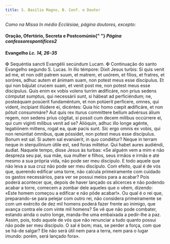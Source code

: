 ```yaml
---
title: S. Basílio Magno, B. Conf. e Doutor
---
```


<em>Como na Missa In médio Ecclésiae, página doutores, excepto:</em>

<h4 class="text-center">
  Oração, Ofertório, Secreta e Postcomúnio{" "}
  <em>Página confessorespontifices2</em>
</h4>

<h4 class="text-center">
  Evangelho <em>Lc. 14, 26-35</em>
</h4>
<div class="container-fluid">
  <div class="row">
    <span class="text-justify">
      <span class="text-red-500">&#10016;</span> Sequéntia sancti Evangélii
      secúndum Lucam.
    </span>
<span class="text-justify">
      <span class="text-red-500">&#10016;</span> Continuação do santo Evangelho
      segundo S. Lucas.
    </span>
<span class="text-justify">
      In illo témpore: Dixit Jesus turbis: Si quis venit ad me, et non odit
      patrem suum, et matrem, et uxórem, et fílios, et fratres, et soróres,
      adhuc autem et ánimam suam, non potest meus esse discípulus. Et qui non
      bájulat crucem suam, et venit post me, non potest meus esse discípulus.
      Quis enim ex vobis volens turrim ædificáre, non prius sedens cómputat
      sumptus, qui necessárii sunt, si hábeat ad perficiéndum; ne, posteáquam
      posúerit fundaméntum, et non potúerit perfícere, omnes, qui vident,
      incípiant illúdere ei, dicéntes: Quia hic homo cœpit ædificáre, et non
      pótuit consummáre? Aut quis rex iturus commíttere bellum advérsus álium
      regem, non sedens prius cógitat, si possit cum decem mílibus occúrrere ei,
      qui cum vigínti mílibus venit ad se? Alióquin, adhuc illo longe agénte,
      legatiónem mittens, rogat ea, quæ pacis sunt. Sic ergo omnis ex vobis, qui
      non renúntiat ómnibus, quæ póssidet, non potest meus esse discípulus.
      Bonum est sal. Si autem sal evanúerit, in quo condiétur? Neque in terram
      neque in sterquilínium útile est, sed foras mittétur. Qui habet aures
      audiéndi, áudiat.
    </span>
<span class="text-justify">
      Naquele tempo, disse Jesus às turbas: «Se alguém vem a mim e não despreza
      seu pai, sua mãe, sua mulher e filhos, seus irmãos e irmãs e até mesmo a
      sua própria vida, não pode ser meu discípulo. E todo aquele que não leva a
      sua cruz não pode ser meu discípulo. Com efeito, qual é de vós que,
      querendo edificar uma torre, não calcula primeiramente com cuidado os
      gastos necessários, para ver se possui meios para a acabar? Pois poderá
      acontecer que, depois de haver lançado os alicerces e não podendo acabar a
      torre, comecem a zombar dele aqueles que o vêem, dizendo: «Este homem
      começou a edificar e não pôde acabar!». Ou qual é o rei que, preparando-se
      para pelejar com outro rei, não considera primeiramente se com um exército
      de dez mil homens poderá fazer frente ao inimigo, que avança contra ele
      com vinte mil homens? Se vê que não pode combater, estando ainda o outro
      longe, manda-lhe uma embaixada a pedir-lhe a paz. Assim, pois, todo aquele
      de vós que não renunciar a tudo quanto possui não pode ser meu discípulo.
      O sal é bom; mas, se perder a força, com que se há-de salgar? Ele não será
      útil nem para a terra, nem para o lugar imundo: porém, será lançado fora».
    </span>
</div>
